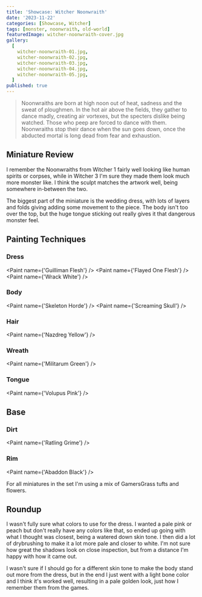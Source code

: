 ```yaml
---
title: 'Showcase: Witcher Noonwraith'
date: '2023-11-22'
categories: [Showcase, Witcher]
tags: [monster, noonwraith, old-world]
featuredImage: witcher-noonwraith-cover.jpg
gallery:
  [
    witcher-noonwraith-01.jpg,
    witcher-noonwraith-02.jpg,
    witcher-noonwraith-03.jpg,
    witcher-noonwraith-04.jpg,
    witcher-noonwraith-05.jpg,
  ]
published: true
---
```



> Noonwraiths are born at high noon out of heat, sadness and the sweat of ploughmen. In the hot air above the fields,
> they gather to dance madly, creating air vortexes, but the specters dislike being watched. Those who peep are forced
> to dance with them. Noonwraiths stop their dance when the sun goes down, once the abducted mortal is long dead from
> fear and exhaustion.

## Miniature Review

I remember the Noonwraiths from Witcher 1 fairly well looking like human spirits or corpses, while in Witcher 3 I'm sure
they made them look much more monster like. I think the sculpt matches the artwork well, being somewhere in-between the
two.

The biggest part of the miniature is the wedding dress, with lots of layers and folds giving adding some movement to
the piece. The body isn't too over the top, but the huge tongue sticking out really gives it that dangerous monster
feel.

## Painting Techniques

### Dress

<Paint name={'Guilliman Flesh'} />
<Paint name={'Flayed One Flesh'} />
<Paint name={'Wrack White'} />

### Body

<Paint name={'Skeleton Horde'} />
<Paint name={'Screaming Skull'} />

### Hair

<Paint name={'Nazdreg Yellow'} />

### Wreath

<Paint name={'Militarum Green'} />

### Tongue

<Paint name={'Volupus Pink'} />

## Base

### Dirt

<Paint name={'Ratling Grime'} />

### Rim

<Paint name={'Abaddon Black'} />

For all miniatures in the set I'm using a mix of GamersGrass tufts and flowers.

## Roundup

I wasn't fully sure what colors to use for the dress. I wanted a pale pink or peach but don't really have any colors
like that, so ended up going with what I thought was closest, being a watered down skin tone. I then did a lot of
drybrushing to make it a lot more pale and closer to white. I'm not sure how great the shadows look on close inspection,
but from a distance I'm happy with how it came out.

I wasn't sure if I should go for a different skin tone to make the body stand out more from the dress, but in the end I
just went with a light bone color and I think it's worked well, resulting in a pale golden look, just how I remember
them from the games.
